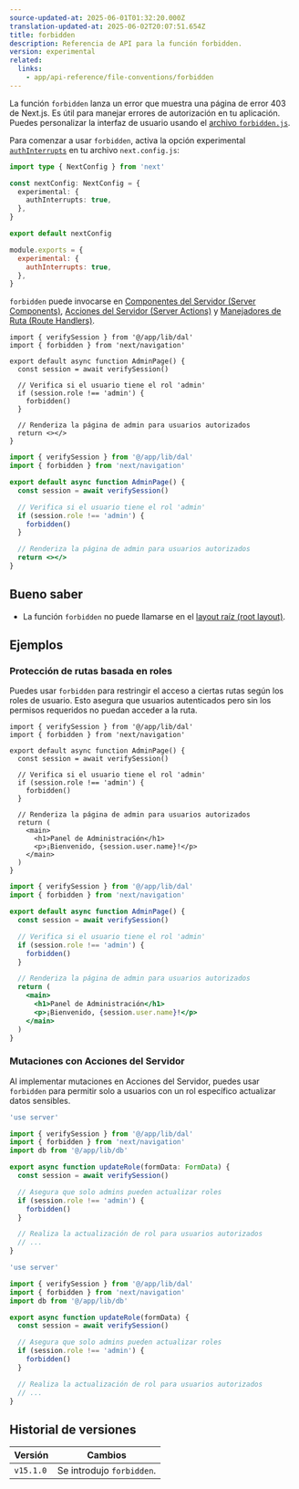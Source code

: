 ```yaml
---
source-updated-at: 2025-06-01T01:32:20.000Z
translation-updated-at: 2025-06-02T20:07:51.654Z
title: forbidden
description: Referencia de API para la función forbidden.
version: experimental
related:
  links:
    - app/api-reference/file-conventions/forbidden
---
```


La función `forbidden` lanza un error que muestra una página de error 403 de Next.js. Es útil para manejar errores de autorización en tu aplicación. Puedes personalizar la interfaz de usuario usando el [archivo `forbidden.js`](/docs/app/api-reference/file-conventions/forbidden).

Para comenzar a usar `forbidden`, activa la opción experimental [`authInterrupts`](/docs/app/api-reference/config/next-config-js/authInterrupts) en tu archivo `next.config.js`:

```ts filename="next.config.ts" switcher
import type { NextConfig } from 'next'

const nextConfig: NextConfig = {
  experimental: {
    authInterrupts: true,
  },
}

export default nextConfig
```

```js filename="next.config.js" switcher
module.exports = {
  experimental: {
    authInterrupts: true,
  },
}
```

`forbidden` puede invocarse en [Componentes del Servidor (Server Components)](/docs/app/getting-started/server-and-client-components), [Acciones del Servidor (Server Actions)](/docs/app/building-your-application/data-fetching/server-actions-and-mutations) y [Manejadores de Ruta (Route Handlers)](/docs/app/building-your-application/routing/route-handlers).

```tsx filename="app/auth/page.tsx" switcher
import { verifySession } from '@/app/lib/dal'
import { forbidden } from 'next/navigation'

export default async function AdminPage() {
  const session = await verifySession()

  // Verifica si el usuario tiene el rol 'admin'
  if (session.role !== 'admin') {
    forbidden()
  }

  // Renderiza la página de admin para usuarios autorizados
  return <></>
}
```

```jsx filename="app/auth/page.js" switcher
import { verifySession } from '@/app/lib/dal'
import { forbidden } from 'next/navigation'

export default async function AdminPage() {
  const session = await verifySession()

  // Verifica si el usuario tiene el rol 'admin'
  if (session.role !== 'admin') {
    forbidden()
  }

  // Renderiza la página de admin para usuarios autorizados
  return <></>
}
```

## Bueno saber

- La función `forbidden` no puede llamarse en el [layout raíz (root layout)](/docs/app/api-reference/file-conventions/layout#root-layout).

## Ejemplos

### Protección de rutas basada en roles

Puedes usar `forbidden` para restringir el acceso a ciertas rutas según los roles de usuario. Esto asegura que usuarios autenticados pero sin los permisos requeridos no puedan acceder a la ruta.

```tsx filename="app/admin/page.tsx" switcher
import { verifySession } from '@/app/lib/dal'
import { forbidden } from 'next/navigation'

export default async function AdminPage() {
  const session = await verifySession()

  // Verifica si el usuario tiene el rol 'admin'
  if (session.role !== 'admin') {
    forbidden()
  }

  // Renderiza la página de admin para usuarios autorizados
  return (
    <main>
      <h1>Panel de Administración</h1>
      <p>¡Bienvenido, {session.user.name}!</p>
    </main>
  )
}
```

```jsx filename="app/admin/page.js" switcher
import { verifySession } from '@/app/lib/dal'
import { forbidden } from 'next/navigation'

export default async function AdminPage() {
  const session = await verifySession()

  // Verifica si el usuario tiene el rol 'admin'
  if (session.role !== 'admin') {
    forbidden()
  }

  // Renderiza la página de admin para usuarios autorizados
  return (
    <main>
      <h1>Panel de Administración</h1>
      <p>¡Bienvenido, {session.user.name}!</p>
    </main>
  )
}
```

### Mutaciones con Acciones del Servidor

Al implementar mutaciones en Acciones del Servidor, puedes usar `forbidden` para permitir solo a usuarios con un rol específico actualizar datos sensibles.

```ts filename="app/actions/update-role.ts" switcher
'use server'

import { verifySession } from '@/app/lib/dal'
import { forbidden } from 'next/navigation'
import db from '@/app/lib/db'

export async function updateRole(formData: FormData) {
  const session = await verifySession()

  // Asegura que solo admins pueden actualizar roles
  if (session.role !== 'admin') {
    forbidden()
  }

  // Realiza la actualización de rol para usuarios autorizados
  // ...
}
```

```js filename="app/actions/update-role.js" switcher
'use server'

import { verifySession } from '@/app/lib/dal'
import { forbidden } from 'next/navigation'
import db from '@/app/lib/db'

export async function updateRole(formData) {
  const session = await verifySession()

  // Asegura que solo admins pueden actualizar roles
  if (session.role !== 'admin') {
    forbidden()
  }

  // Realiza la actualización de rol para usuarios autorizados
  // ...
}
```

## Historial de versiones

| Versión   | Cambios                 |
| --------- | ----------------------- |
| `v15.1.0` | Se introdujo `forbidden`. |